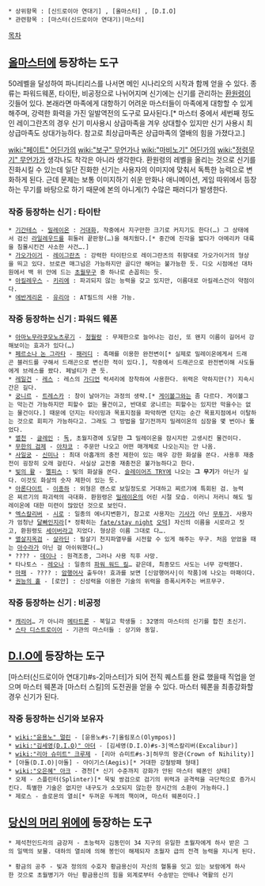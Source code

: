  * 상위항목 : [신드로이아 연대기] , [올마스터] , [D.I.O]
 * 관련항목 : [마스터(신드로이아 연대기)|마스터]

[[목차]]

== [[올마스터]]에 등장하는 도구 ==
50레벨을 달성하여 파니티리스를 나서면 메인 시나리오의 시작과 함께 얻을 수 있다. 종류는 파워드웨폰, 타이탄, 비공정으로 나뉘어지며 신기에는 신기를 관리하는 [[환원령]]이 깃들어 있다. 본래라면 마족에게 대항하기 어려운 마스터들이 마족에게 대항할 수 있게 해주며, 강력한 화력을 가진 일발역전의 도구로 묘사된다.[* 마스터 중에서 세번째 정도인 레이그란츠의 경우 신기 미사용시 상급마족을 겨우 상대할수 있지만 신기 사용시 최상급마족도 상대가능하다. 참고로 최상급마족은 상급마족의 열배의 힘을 가졌다고.]

[[wiki:"페이트" 어딘가]]의 [[wiki:"보구" 무언가]]나 [[wiki:"마비노기" 어딘가]]의 [[wiki:"정령무기" 무언가]]가 생각나도 착각은 아니라 생각한다. 환원령의 레벨을 올리는 것으로 신기를 진화시킬 수 있는데 일단 진화한 신기는 사용자의 이미지에 맞춰서 독특한 능력으로 변화하게 된다. 근데 문제는 보통 이미지하기 쉬운 만화나 애니메이션, 게임 따위에서 등장하는 무기를 바탕으로 하기 때문에 본의 아니게(?) 수많은 패러디가 발생한다. 



=== 작중 등장하는 신기 : 타이탄 ===
 * [[기간테스]] - [[밀레이온]] : [[거대화]], 작중에서 지구만한 크기로 커지기도 한다(…) 그 상태에서 검신 [[라일레우드]]를 휘둘러 끝판왕(…)을 해치웠다.[* 중간에 진각을 밟다가 아메리카 대륙을 침몰시킨건 사소한 사건….]
 * [[가오가이거]] - [[레이그란츠]] : 강력한 타이탄으로 레이그란츠의 취향대로 가오가이거의 형상을 띄고 있다. 브로큰 매그넘은 가능하지만 골디안 해머는 불가능한 듯. 디오 시점에선 대차원에서 백 위 안에 드는 [[초월무구]] 중 하나로 손꼽히는 듯.
 * [[아킬레우스]] - [[키리에]] : 파괴되지 않는 능력을 갖고 있지만, 이름대로 아킬레스건이 약점이다.
 * [[에반게리온]] - [[유리아]] : AT필드의 사용 가능.

=== 작중 등장하는 신기 : 파워드 웨폰 ===
 * [[아마노무라쿠모노츠루기]] - [[청월랑]] : 무제한으로 늘어나는 검신, 또 왠지 이름이 길어서 강해보이는 효과가 있다(…)
 * [[페르소나 논 그라타]] - [[패러디]] : 촉매를 이용한 완전변이[* 실제로 밀레이온에게서 드래곤 블러드를 구해서 드래곤으로 변신한 적이 있다.], 작중에서 드래곤으로 완전변이해 사도들에게 브레스를 쐈다. 페널티가 큰 듯.
 * [[레일건]] - [[레스]] : 레스의 [[가디언]] 럭셔리에 장착하여 사용한다. 위력은 약하지만(?) 지속시간은 길다.
 * [[궁니르]] - [[트레스카]] : 창이 날아가는 과정의 생략.[* [[게이볼그]]와는 좀 다르다. 게이볼그는 막는건 가능하지만 피할수 없는 물건이고, 반대로 궁니르는 피할수는 있지만 막을수는 없는 물건이다.] 때문에 던지는 타이밍과 목표지점을 파악하면 던지는 순간 목표지점에서 이탈하는 것으로 회피가 가능하다고. 그래도 그 방법을 알기전까지 밀레이온의 심장을 몇 번이나 뚫었다.
 * [[멸천]] - [[글레인]] : [[독]], 초월지경에 도달한 '''그''' 밀레이온을 잠시지만 고생시킨 물건이다.
 * [[무한의 검제]] - [[아챠코]] : 주문만 나오고 어떤 매개체로 나오는지는 안 나옴.
 * [[사일궁]] - [[신미나]] : 최대 아홉개의 충전 제한이 있는 매우 강한 화살을 쏜다. 사용후 재충전이 굉장히 오래 걸린다. 사실상 교전중 재충전은 불가능하다고 한다.
 * [[빛의 활]] - [[멜피스]] : 빛의 화살을 쏜다. [[슬레이어즈 TRY]]에 나오는 '''그 무기'''가 아닌가 싶다. 이것도 화살의 숫자 제한이 있는 듯.
 * [[아론다이트]] - [[이종하]] : 외형은 랜스로 보일정도로 거대하고 찌르기에 특회된 검. 능력은 찌르기의 파괴력의 극대화. 환원령은 [[밀레이온]]의 어린 시절 모습. 이러니 저러니 해도 밀레이온에 대한 미련이 많았던 것으로 보인다.
 * [[엑스칼리버]] - [[시로]] : 일종의 에너지변환기, 참고로 사용자는 [[기사]]가 아닌 [[무투가]]. 사용자가 엄청난 [[달빠]]인지라[* 정확히는 [[fate/stay night]] [[오덕]]] 자신의 이름을 시로라고 짓고, 환원령도 [[세이버]]라고 지었다. 형상은 이름 그대로 다….
 * [[멸살지옥검]] - [[살라딘]] : 필살기 천지파열무를 시전할 수 있게 해주는 무구. 처음 얻었을 때는 [[아수라]]가 아닌 걸 아쉬워했다(…)
 * ???? - [[데이나]] : 원격조종, 그러나 사용 직후 사망.
 * 타나토스 - [[레오나]] : 일종의 [[파워 워드 킬]]… 같은데, 최종모드 사도는 너무 강력했다.
 * [[마패]] - ???? : [[암행어사]] 출두야! 효과를 보면 [신암행어사|이 작품]에 나오는 마패이다.
 * [[권능의 홀]] - [로안] : 신성력을 이용한 기술의 위력을 증폭시켜주는 버프무구. 

=== 작중 등장하는 신기 : 비공정 ===
 * [[캐리어]]… 가 아니라 [[메타트론]] - 북일고 학생들 : 32명의 마스터의 신기를 합친 초신기.
 * [[스타 디스트로이어]] - 기관의 마스터들 : 상기와 동일.

== [[D.I.O]]에 등장하는 도구 ==

[마스터(신드로이아 연대기)#s-2|마스터]가 되어 전직 퀘스트를 완료 했을때 직업을 얻으며 마스터 웨폰과 [마스터 스킬]의 도전권을 얻을 수 있다.
마스터 웨폰을 최종강화할 경우 신기가 된다.

=== 작중 등장하는 신기와 보유자 ===
 * [[wiki:"윤용노" 멀린]] - [윤용노#s-7|올림포스(Olympos)]
 * [[wiki:"김세영(D.I.O)" 아더]] - [김세영(D.I.O)#s-3|엑스칼리버(Excalibur)]
 * [[wiki:"리아 슈미트" 크루제]] - [리아 슈미트#s-3|허무의 왕관(Crown of Nihility)]
 * [아돌(D.I.O)|아돌] - 아이기스(Aegis)[* 거대한 강철방패 형태]
 * [[wiki:"오은혜" 아크]] - 경천[* 신기 수준까지 강화가 안된 마스터 웨폰인 상태]
 * 오제 - 스플린터(Splinter)[* 묵빛 쌍검으로 검기의 위력과 공격력을 극단적으로 증가시킨다. 특별한 기술은 없지만 내구도가 소모되지 않는한 장시간의 소환이 가능하다.]
 * 제로스 - 솔로몬의 열쇠[* 두꺼운 두께의 책이며, 마스터 웨폰이다.]
== [[당신의 머리 위에]]에 등장하는 도구 ==

 * 제석천인드라의 금강저 - 초능력자 김동민이 34 지구의 유일한 초월자에게 하사 받은 그의 일맥의 보물. 대하의 열쇠에 의해 봉인이 해제되자 초월자 급의 전격 능력을 지니게 된다.

 * 황금의 공주 - 빛과 정의의 수호자 황금용신이 자신의 혈통을 잇고 있는 보람에게 하사한 것으로 초월병기가 아닌 황금용신의 힘을 외계로부터 수송받는 안테나 역활의 신기
